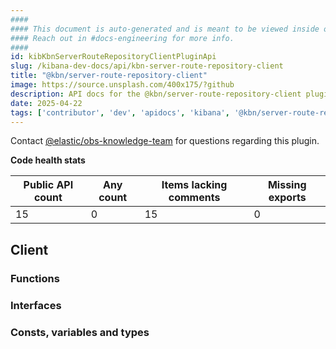 ```yaml
---
####
#### This document is auto-generated and is meant to be viewed inside our experimental, new docs system.
#### Reach out in #docs-engineering for more info.
####
id: kibKbnServerRouteRepositoryClientPluginApi
slug: /kibana-dev-docs/api/kbn-server-route-repository-client
title: "@kbn/server-route-repository-client"
image: https://source.unsplash.com/400x175/?github
description: API docs for the @kbn/server-route-repository-client plugin
date: 2025-04-22
tags: ['contributor', 'dev', 'apidocs', 'kibana', '@kbn/server-route-repository-client']
---
```




Contact [@elastic/obs-knowledge-team](https://github.com/orgs/elastic/teams/obs-knowledge-team) for questions regarding this plugin.

**Code health stats**

| Public API count  | Any count | Items lacking comments | Missing exports |
|-------------------|-----------|------------------------|-----------------|
| 15 | 0 | 15 | 0 |

## Client

### Functions
<DocDefinitionList data={kbnServerRouteRepositoryClientObj.client.functions}/>

### Interfaces
<DocDefinitionList data={kbnServerRouteRepositoryClientObj.client.interfaces}/>

### Consts, variables and types
<DocDefinitionList data={kbnServerRouteRepositoryClientObj.client.misc}/>

